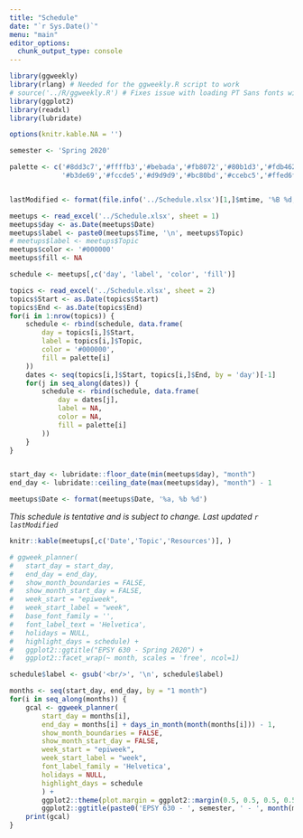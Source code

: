```yaml
---
title: "Schedule"
date: "`r Sys.Date()`"
menu: "main"
editor_options: 
  chunk_output_type: console
---
```



```r
library(ggweekly)
library(rlang) # Needed for the ggweekly.R script to work
# source('../R/ggweekly.R') # Fixes issue with loading PT Sans fonts with PDF output
library(ggplot2)
library(readxl)
library(lubridate)

options(knitr.kable.NA = '')

semester <- 'Spring 2020'

palette <- c('#8dd3c7','#ffffb3','#bebada','#fb8072','#80b1d3','#fdb462',
			 '#b3de69','#fccde5','#d9d9d9','#bc80bd','#ccebc5','#ffed6f')


lastModified <- format(file.info('../Schedule.xlsx')[1,]$mtime, '%B %d, %Y %I:%M%p')

meetups <- read_excel('../Schedule.xlsx', sheet = 1)
meetups$day <- as.Date(meetups$Date)
meetups$label <- paste0(meetups$Time, '\n', meetups$Topic)
# meetups$label <- meetups$Topic
meetups$color <- '#000000'
meetups$fill <- NA

schedule <- meetups[,c('day', 'label', 'color', 'fill')]

topics <- read_excel('../Schedule.xlsx', sheet = 2)
topics$Start <- as.Date(topics$Start)
topics$End <- as.Date(topics$End)
for(i in 1:nrow(topics)) {
	schedule <- rbind(schedule, data.frame(
		day = topics[i,]$Start,
		label = topics[i,]$Topic,
		color = '#000000',
		fill = palette[i]
	))
	dates <- seq(topics[i,]$Start, topics[i,]$End, by = 'day')[-1]
	for(j in seq_along(dates)) {
		schedule <- rbind(schedule, data.frame(
			day = dates[j],
			label = NA,
			color = NA,
			fill = palette[i]
		))
	}
}


start_day <- lubridate::floor_date(min(meetups$day), "month")
end_day <- lubridate::ceiling_date(max(meetups$day), "month") - 1

meetups$Date <- format(meetups$Date, '%a, %b %d')
```

*This schedule is tentative and is subject to change. Last updated `r lastModified`*


```r
knitr::kable(meetups[,c('Date','Topic','Resources')], )
```

```r
# ggweek_planner(
# 	start_day = start_day, 
# 	end_day = end_day, 
# 	show_month_boundaries = FALSE, 
# 	show_month_start_day = FALSE,
# 	week_start = "epiweek",
# 	week_start_label = "week",
# 	base_font_family = '',
# 	font_label_text = 'Helvetica',
# 	holidays = NULL,
# 	highlight_days = schedule) +
# 	ggplot2::ggtitle("EPSY 630 - Spring 2020") +  
# 	ggplot2::facet_wrap(~ month, scales = 'free', ncol=1)

schedule$label <- gsub('<br/>', '\n', schedule$label)

months <- seq(start_day, end_day, by = "1 month")
for(i in seq_along(months)) {
	gcal <- ggweek_planner(
		start_day = months[i],
		end_day = months[i] + days_in_month(month(months[i])) - 1,	
		show_month_boundaries = FALSE, 
		show_month_start_day = FALSE,
		week_start = "epiweek",
		week_start_label = "week",
		font_label_family = 'Helvetica',
		holidays = NULL,
		highlight_days = schedule
		) +
		ggplot2::theme(plot.margin = ggplot2::margin(0.5, 0.5, 0.5, 0.5, "in")) +
		ggplot2::ggtitle(paste0('EPSY 630 - ', semester, ' - ', month(months[i], label = TRUE, abbr = FALSE)))
	print(gcal)
}

```
